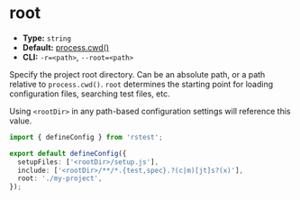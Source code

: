 # root

- **Type:** `string`
- **Default:** [process.cwd()](https://nodejs.org/api/process.html#processcwd)
- **CLI:** `-r=<path>`, `--root=<path>`

Specify the project root directory. Can be an absolute path, or a path relative to `process.cwd()`. `root` determines the starting point for loading configuration files, searching test files, etc.

Using `<rootDir>` in any path-based configuration settings will reference this value.

```ts title="rstest.config.ts"
import { defineConfig } from 'rstest';

export default defineConfig({
  setupFiles: ['<rootDir>/setup.js'],
  include: ['<rootDir>/**/*.{test,spec}.?(c|m)[jt]s?(x)'],
  root: './my-project',
});
```
